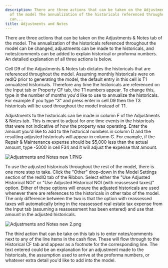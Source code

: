 ```yaml
---
description: There are three actions that can be taken on the Adjustments  Notes tab
  of the model The annualization of the historicals referenced throughout the model
  can...
title: Adjustments and Notes
---
```


There are three actions that can be taken on the Adjustments & Notes tab of the model. The annualization of the historicals referenced throughout the model can be changed, adjustments can be made to the historicals, and notes/comments can be added to explain historical or proforma numbers. An detailed explanation of all three actions is below.


Cell D9 of the Adjustments & Notes tab dictates the historicals that are referenced throughout the model. Assuming monthly historicals were on redIQ prior to generating the model, the default entry in this cell is T1 annualized historicals. Therefore any time the historicals are referenced on the Input tab or Property CF tab, the T1 numbers appear. To change this, type in the number of months you'd like to use to annualize the historicals. For example if you type "3" and press enter in cell D9 then the T3 historicals will be used throughout the model instead of T1.


Adjustments to the historicals can be made in column F of the Adjustments & Notes tab. This is meant to adjust for one time events in the historicals that were not indicative of how the property was operating. Enter the amount you'd like to add to the historical numbers in column D and the resulting adjusted historicals will appear in column G. For example, if the Repair & Maintenance expense should be $5,000 less than the actual amount, type -5000 in cell F34 and it will adjust the expense that amount.


<Frame>
  <img src="/images/rediq/a360fc58ae242abd85ab76d0776e7cb99cef92c8.png" alt="Adjustments and Notes new 1.PNG" />
</Frame>


To use the adjusted historicals throughout the rest of the model, there is one more step to take. Click the "Other" drop-down in the Model Settings section of the redIQ tab of the Ribbon. Select either the "Use Adjusted Historical NOI" or "Use Adjusted Historical NOI (with reassessed taxes)" option. Either of these options will ensure the adjusted historicals are used whenever there are references to the historicals in other tabs of the model. The only difference between the two is that the option with reassessed taxes will automatically bring in the reassessed real estate tax expense from the Input tab (assuming a reassessment has been entered) and use that amount in the adjusted historicals.


<Frame>
  <img src="/images/rediq/58b098799c987bce5c81fcafd0bdc8d4eed7ea0c.png" alt="Adjustments and Notes new 2.png" />
</Frame>


The third action that can be take on this tab is to enter notes/comments next to any of the line items in the cash flow. These will flow through to the Historical CF tab and appear as a footnote for the corresponding line. The text entered could be an explanation for an adjustment made to the historicals, the assumption used to arrive at the proforma numbers, or whatever extra detail you'd like to add into the model.